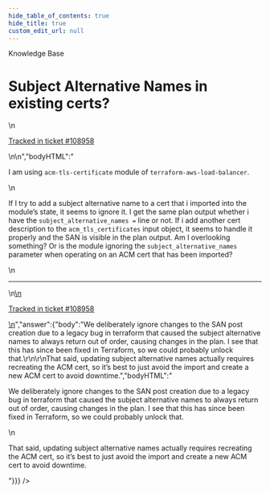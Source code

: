 ```yaml
---
hide_table_of_contents: true
hide_title: true
custom_edit_url: null
---
```



<head>
  <link rel="canonical" href="https://github.com/tnn-tnn-tnn-tnn-tnn-gruntwork-io/knowledge-base/discussions/497" />
</head>

<CenterLayout>
<span className="searchCategory">Knowledge Base</span>
<h1>Subject Alternative Names in existing certs?</h1>
<GitHub discussion={{"id":"D_kwDOF8slf84AQEDQ","number":497,"author":{"login":"yorinasub17"},"title":"Subject Alternative Names in existing certs?","body":"\nI am using `acm-tls-certificate` module of `terraform-aws-load-balancer`.\r\n\r\nIf I try to add a subject alternative name to a cert that i imported into the module’s state, it seems to ignore it. I get the same plan output whether i have the `subject_alternative_names =` line or not.  If i add another cert description to the `acm_tls_certificates` input object, it seems to handle it properly and the SAN is visible in the plan output. Am I overlooking something? Or is the module ignoring the `subject_alternative_names` parameter when operating on an ACM cert that has been imported?\n\n---\n\n<ins datetime=\"2022-07-12T13:45:40Z\">\n  <p><a href=\"https://support.gruntwork.io/hc/requests/108958\">Tracked in ticket #108958</a></p>\n</ins>\n","bodyHTML":"<p dir=\"auto\">I am using <code class=\"notranslate\">acm-tls-certificate</code> module of <code class=\"notranslate\">terraform-aws-load-balancer</code>.</p>\n<p dir=\"auto\">If I try to add a subject alternative name to a cert that i imported into the module’s state, it seems to ignore it. I get the same plan output whether i have the <code class=\"notranslate\">subject_alternative_names =</code> line or not.  If i add another cert description to the <code class=\"notranslate\">acm_tls_certificates</code> input object, it seems to handle it properly and the SAN is visible in the plan output. Am I overlooking something? Or is the module ignoring the <code class=\"notranslate\">subject_alternative_names</code> parameter when operating on an ACM cert that has been imported?</p>\n<hr>\n<ins datetime=\"2022-07-12T13:45:40Z\">\n  <p dir=\"auto\"><a href=\"https://support.gruntwork.io/hc/requests/108958\" rel=\"nofollow\">Tracked in ticket #108958</a></p>\n</ins>","answer":{"body":"We deliberately ignore changes to the SAN post creation due to a legacy bug in terraform that caused the subject alternative names to always return out of order, causing changes in the plan. I see that this has since been fixed in Terraform, so we could probably unlock that.\r\n\r\nThat said, updating subject alternative names actually requires recreating the ACM cert, so it’s best to just avoid the import and create a new ACM cert to avoid downtime.","bodyHTML":"<p dir=\"auto\">We deliberately ignore changes to the SAN post creation due to a legacy bug in terraform that caused the subject alternative names to always return out of order, causing changes in the plan. I see that this has since been fixed in Terraform, so we could probably unlock that.</p>\n<p dir=\"auto\">That said, updating subject alternative names actually requires recreating the ACM cert, so it’s best to just avoid the import and create a new ACM cert to avoid downtime.</p>"}}} />

</CenterLayout>
  

<!-- ##DOCS-SOURCER-START
{
  "sourcePlugin": "github-discussions",
  "hash": "3bb8281fbd0a6f4f499dd01d4f62ff70"
}
##DOCS-SOURCER-END -->
